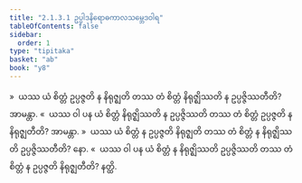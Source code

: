 ```yaml
---
title: "2.1.3.1 ဥပ္ပါဒနိရောဓကာလသမ္ဘေဒဝါရ"
tableOfContents: false
sidebar:
  order: 1
type: "tipitaka"
basket: "ab"
book: "y8"
---
```



<DynamicBreadcrumb />

<Division number="105" book="y8" e="ch" v="34" p="313">

<Paragraph number="503" book="y8">
»  ယဿ ယံ စိတ္တံ ဥပ္ပဇ္ဇတိ န နိရုဇ္ဈတိ တဿ တံ စိတ္တံ နိရုဇ္ဈိဿတိ န ဥပ္ပဇ္ဇိဿတီတိ? အာမန္တာ.
</Paragraph>

<Paragraph number="504" book="y8">
«  ယဿ ဝါ ပန ယံ စိတ္တံ နိရုဇ္ဈိဿတိ န ဥပ္ပဇ္ဇိဿတိ တဿ တံ စိတ္တံ ဥပ္ပဇ္ဇတိ န နိရုဇ္ဈတီတိ? အာမန္တာ.
</Paragraph>

<Paragraph number="505" book="y8">
»  ယဿ ယံ စိတ္တံ န ဥပ္ပဇ္ဇတိ နိရုဇ္ဈတိ တဿ တံ စိတ္တံ န နိရုဇ္ဈိဿတိ ဥပ္ပဇ္ဇိဿတီတိ? နော.
</Paragraph>

<Paragraph number="506" book="y8">
«  ယဿ ဝါ ပန ယံ စိတ္တံ န နိရုဇ္ဈိဿတိ ဥပ္ပဇ္ဇိဿတိ တဿ တံ စိတ္တံ န ဥပ္ပဇ္ဇတိ နိရုဇ္ဈတီတိ? နတ္ထိ.
</Paragraph>
</Division>